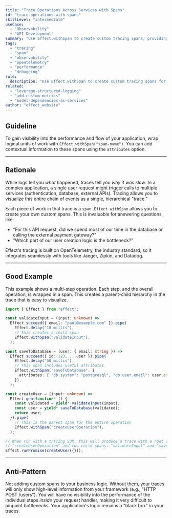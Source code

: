 ```yaml
---
title: "Trace Operations Across Services with Spans"
id: "trace-operations-with-spans"
skillLevel: "intermediate"
useCase:
  - "Observability"
  - "API Development"
summary: "Use Effect.withSpan to create custom tracing spans, providing detailed visibility into the performance and flow of your application's operations."
tags:
  - "tracing"
  - "span"
  - "observability"
  - "opentelemetry"
  - "performance"
  - "debugging"
rule:
  description: "Use Effect.withSpan to create custom tracing spans for important operations."
related:
  - "leverage-structured-logging"
  - "add-custom-metrics"
  - "model-dependencies-as-services"
author: "effect_website"
---
```


## Guideline

To gain visibility into the performance and flow of your application, wrap logical units of work with `Effect.withSpan("span-name")`. You can add contextual information to these spans using the `attributes` option.

---

## Rationale

While logs tell you *what* happened, traces tell you *why it was slow*. In a complex application, a single user request might trigger calls to multiple services (authentication, database, external APIs). Tracing allows you to visualize this entire chain of events as a single, hierarchical "trace."

Each piece of work in that trace is a `span`. `Effect.withSpan` allows you to create your own custom spans. This is invaluable for answering questions like:
-   "For this API request, did we spend most of our time in the database or calling the external payment gateway?"
-   "Which part of our user creation logic is the bottleneck?"

Effect's tracing is built on OpenTelemetry, the industry standard, so it integrates seamlessly with tools like Jaeger, Zipkin, and Datadog.

---

## Good Example

This example shows a multi-step operation. Each step, and the overall operation, is wrapped in a span. This creates a parent-child hierarchy in the trace that is easy to visualize.

```typescript
import { Effect } from "effect";

const validateInput = (input: unknown) =>
  Effect.succeed({ email: "paul@example.com" }).pipe(
    Effect.delay("10 millis"),
    // This creates a child span
    Effect.withSpan("validateInput"),
  );

const saveToDatabase = (user: { email: string }) =>
  Effect.succeed({ id: 123, ...user }).pipe(
    Effect.delay("50 millis"),
    // This span includes useful attributes
    Effect.withSpan("saveToDatabase", {
      attributes: { "db.system": "postgresql", "db.user.email": user.email },
    }),
  );

const createUser = (input: unknown) =>
  Effect.gen(function* () {
    const validated = yield* validateInput(input);
    const user = yield* saveToDatabase(validated);
    return user;
  }).pipe(
    // This is the parent span for the entire operation
    Effect.withSpan("createUserOperation"),
  );

// When run with a tracing SDK, this will produce a trace with a root span
// "createUserOperation" and two child spans: "validateInput" and "saveToDatabase".
Effect.runPromise(createUser({}));
```

---

## Anti-Pattern

Not adding custom spans to your business logic. 
Without them, your traces will only show high-level information from your framework (e.g., "HTTP POST /users"). 
You will have no visibility into the performance of the individual steps *inside* your request handler, making it very difficult to pinpoint bottlenecks. Your application's logic remains a "black box" in your traces.